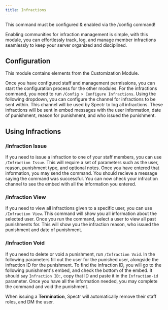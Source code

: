 ```yaml
---
title: Infractions
---
```


<Warning>This command must be configured & enabled via the /config command!</Warning>

Enabling communities for infraction management is simple, with this module, you can effortlessly track, log, and manage member infractions seamlessly to keep your server organized and disciplined.

## Configuration

<Info>This module contains elements from the Customization Module.</Info>

Once you have configured staff and management permissions, you can start the configuration process for the other modules. For the infractions command, you need to run  `/Config > Configure Infractions`. Using the following dropdown, you can configure the channel for infractions to be sent within. This channel will be used by Spectr to log all infractions. These infractions will be sent in embed messages with the user information, date of punishment, reason for punishment, and who issued the punishment.

## Using Infractions

### /Infraction Issue
If you need to issue a infraction to one of your staff members, you can use `/Infraction Issue`. This will require a set of parameters such as the user, reason, punishment type, and optional notes. Once you have entered that information, you may send the command. You should recieve a message saying the command was successful. You can now check your infraction channel to see the embed with all the information you entered. 

### /Infraction View
If you need to view all infractions given to a specific user, you can use `/Infraction View`. This command will show you all information about the selected user. Once you run the command, select a user to view all past punishments for. This will show you the infraction reason, who issued the punishment and date of punishment. 

### /Infraction Void
If you need to delete or void a punishment, run `/Infraction Void`. In the following parameters fill out the user for the punished user, alongside the infraction ID for the punishment. To find the infraction ID, you will go to the following punishment\'s embed, and check the bottom of the embed. It should say `Infraction ID:`, copy that ID and paste it in the `Infraction-id` parameter. Once you have all the information needed, you may complete the command and void the punishment.

<Info>When issuing a **Termination**, Spectr will automatically remove their staff roles, and DM the user.</Info>
